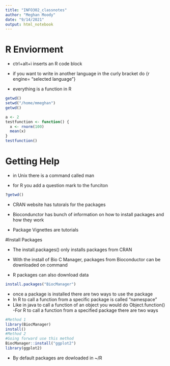 ```yaml
---
title: "INFO302_classnotes"
author: "Meghan Moody"
date: "9/14/2021"
output: html_notebook
---
```

# R Enviorment 

- ctrl+alt+i inserts an R code block 

- if you want to write in another language in the curly bracket  do {r engine= "selected language"}

- everything is a function in R
```r
getwd()
setwd("/home/mmeghan")
getwd()

a <- 2
testfunction <- function() {
  x <- rnorm(100)
  mean(x)
}
testfunction()

```

# Getting Help

- in Unix there is a command called man 

- for R you add a question mark to the funciton 
```r
?getwd()

```
- CRAN website has tutorals for the packages 

- Biocondunctor has bunch of information on how to install packages and how they work

- Package Vignettes are tutorials 


#Install Packages 

- The install.packages() only installs packages from CRAN

- With the install of Bio C Manager, packages from Bioconductor can be downloaded on command 

- R packages can also download data 

```r
install.packages("BiocManager")

```
- once a package is installed there are two ways to use the package 
- In R to call a function from a specific package is called "namespace"
- Like in java to call a function of an object you would do Object.function()
-For R to call a function from a specified package there are two ways
  

```r
#Method 1
library(BiocManager)
install()
#Method 2 
#Going forward use this method
BiocManager::install("ggplot2")
library(ggplot2)
```

- By default packages are dowloaded in ~/R



